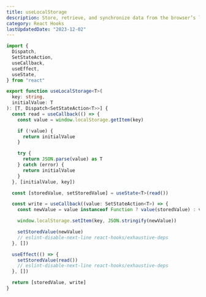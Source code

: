 ```yaml
---
title: useLocalStorage
description: Store, retrieve, and synchronize data from the browser’s localStorage API with useLocalStorage
category: React Hooks
lastUpdatedDate: "2023-12-02"
---
```


```ts
import {
  Dispatch,
  SetStateAction,
  useCallback,
  useEffect,
  useState,
} from "react"

export function useLocalStorage<T>(
  key: string,
  initialValue: T
): [T, Dispatch<SetStateAction<T>>] {
  const read = useCallback(() => {
    const value = window.localStorage.getItem(key)

    if (!value) {
      return initialValue
    }

    try {
      return JSON.parse(value) as T
    } catch (error) {
      return initialValue
    }
  }, [initialValue, key])

  const [storedValue, setStoredValue] = useState<T>(read())

  const write = useCallback((value: SetStateAction<T>) => {
    const newValue = value instanceof Function ? value(storedValue) : value

    window.localStorage.setItem(key, JSON.stringify(newValue))

    setStoredValue(newValue)
    // eslint-disable-next-line react-hooks/exhaustive-deps
  }, [])

  useEffect(() => {
    setStoredValue(read())
    // eslint-disable-next-line react-hooks/exhaustive-deps
  }, [])

  return [storedValue, write]
}
```
